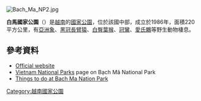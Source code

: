 {{No footnotes|time=2021-04-09T02:55:22+00:00}}
[[Image:Bach_Ma_NP2.jpg|right]]
{{coords|16|12|0|N|107|52|0|E|display=title}}

'''白馬國家公園'''（{{lang-vi|Vườn quốc gia Bạch Mã}}）是[[越南|越南]]的[[國家公園|國家公園]]，位於該國中部，成立於1986年，面積220平方公里，有[[亞洲象|亞洲象]]、[[黑冠長臂猿屬|黑冠長臂猿]]、[[白臀葉猴|白臀葉猴]]、[[冠鸞|冠鸞]]、[[愛氏鷴|愛氏鷴]]等野生動物棲息。

==參考資料==
*[https://web.archive.org/web/20090310053513/http://www.bachma.vnn.vn/home.htm Official website]
*[https://web.archive.org/web/20150825014017/http://www.vietnamnationalparks.org/vietnam-national-parks/north-centre-coast-area/bach-ma-national-park.html Vietnam National Parks] page on Bạch Mã National Park
*[https://culturephamtravel.com/tours/bach-ma-national-park-tour/ Things to do at Bach Ma Nation Park] {{Wayback|url=https://culturephamtravel.com/tours/bach-ma-national-park-tour/ |date=20210419025927 }}
{{越南国家公园}}
{{Vietnam-geo-stub}}
[[Category:越南國家公園|Category:越南國家公園]]
